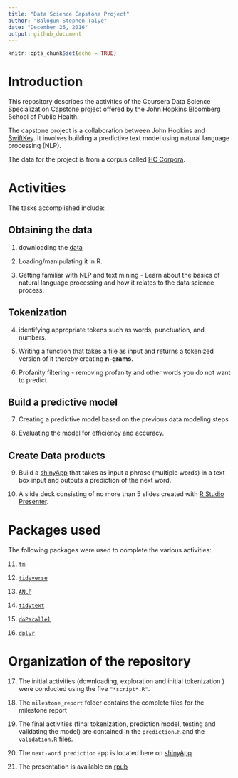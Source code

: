```yaml
---
title: "Data Science Capstone Project"
author: "Balogun Stephen Taiye"
date: "December 26, 2016"
output: github_document
---
```


```r
knitr::opts_chunk$set(echo = TRUE)
```

# Introduction

This repository describes the activities of the Coursera Data Science Specialization Capstone project offered by the John Hopkins Bloomberg School of Public Health.

The capstone project is a collaboration between John Hopkins and [SwiftKey](https://swiftkey.com/en). It involves building a predictive text model using natural language processing (NLP).

The data for the project is from a corpus called [HC Corpora](www.corpora.heliohost.org).

# Activities

The tasks accomplished include: 

## Obtaining the data


@)  downloading the [data](https://d396qusza40orc.cloudfront.net/dsscapstone/dataset/Coursera-SwiftKey.zip)

@)  Loading/manipulating it in R. 

@)  Getting familiar  with NLP and text mining - Learn about the basics of natural     language processing and how it relates to the data science process.
 

## Tokenization


@)  identifying appropriate tokens such as words, punctuation, and numbers. 

@)  Writing a function that takes a file as input and returns a tokenized version     of it thereby creating **n-grams**.

@)  Profanity filtering - removing profanity and other words you do not want to       predict.



## Build a predictive model 

@) Creating a predictive model based on the previous data modeling steps

@) Evaluating the model for efficiency and accuracy.


## Create Data products

@)  Build a [shinyApp]() that takes as input a phrase (multiple words) in a text      box input and outputs a prediction of the next word. 

@)  A slide deck consisting of no more than 5 slides created with [R Studio           Presenter](https://support.rstudio.com/hc/en-us/articles/200486468-Authoring-R-Presentations).



# Packages used

The following packages were used to complete the various activities:

@)  [`tm`](http://www.jstatsoft.org/v25/i05/)

@)  [`tidyverse`](https://CRAN.R-project.org/package=tidyverse)

@) [`ANLP`](https://CRAN.R-project.org/package=ANLP)

@)  [`tidytext`](http://dx.doi.org/10.21105/joss.00037)

@)  [`doParallel`](https://CRAN.R-project.org/package=doParallel)

@)  [`dplyr`](https://CRAN.R-project.org/package=dplyr)


# Organization of the repository

@)  The initial activities (downloading, exploration and initial tokenization )       were conducted using the five `"*script*.R"`. 

@)  The `milestone_report` folder contains the complete files for the milestone       report

@)  The final activities (final tokenization, prediction model, testing and           validating the model) are contained in the `prediction.R` and the                 `validation.R` files.

@) The `next-word prediction` app is located here on [shinyApp](https://stbalo2002.shinyapps.io/shiny/)

@) The presentation is available on [rpub](http://rpubs.com/stbalo2002/datascience_capstone_project)
